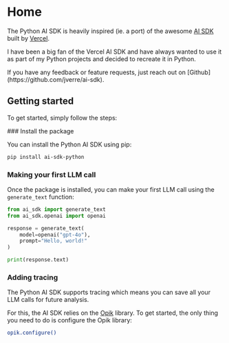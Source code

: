 
# Home
 
The Python AI SDK is heavily inspired (ie. a port) of the awesome
[AI SDK](https://sdk.vercel.ai/) built by [Vercel](https://vercel.com).

I have been a big fan of the Vercel AI SDK and have always wanted to use
it as part of my Python projects and decided to recreate it in Python.

<Callout type="info">
  If you have any feedback or feature requests, just reach out on [Github](https://github.com/jverre/ai-sdk).
</Callout>

## Getting started

To get started, simply follow the steps:

<Steps>
### Install the package

You can install the Python AI SDK using pip:

```bash
pip install ai-sdk-python
```

### Making your first LLM call

Once the package is installed, you can make your first LLM call using the `generate_text` function:

```python
from ai_sdk import generate_text
from ai_sdk.openai import openai

response = generate_text(
    model=openai("gpt-4o"),
    prompt="Hello, world!"
)

print(response.text)
```

### Adding tracing

The Python AI SDK supports tracing which means you can save all your LLM calls for future analysis.

For this, the AI SDK relies on the [Opik](https://github.com/comet-ml/opik) library. To get started,
the only thing you need to do is configure the Opik library:

```bash
opik.configure()
```
</Steps>

